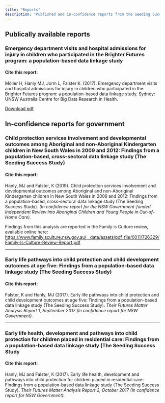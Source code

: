 ```yaml
---
title: "Reports"
description: "Published and in-confidence reports from the Seeding Success project"
---
```


## Publically available reports

### Emergency department visits and hospital admissions for injury in children who participated in the Brighter Futures program: a population-based data linkage study

#### Cite this report: 
Möller H, Hanly MJ, Jorm L, Falster K. (2017). Emergency department visits and hospital admissions for injury in children who participated in the Brighter Futures program: a population-based data linkage study. Sydney: UNSW Australia Centre for Big Data Research in Health.

[Download pdf](files/2017.05.09_BF_InjuryReport.pdf){target="_blank"}

## In-confidence reports for government

### Child protection services involvement and developmental outcomes among Aboriginal and non-Aboriginal Kindergarten children in New South Wales in 2009 and 2012: Findings from a population-based, cross-sectoral data linkage study (The Seeding Success Study) 


#### Cite this report: 
Hanly, MJ and Falster, K (2019). Child protection services involvement and developmental outcomes among Aboriginal and non-Aboriginal Kindergarten children in New South Wales in 2009 and 2012: Findings from a population-based, cross-sectoral data linkage study (The Seeding Success Study). _(In confidence report for the NSW Government-funded Independent Review into Aboriginal Children and Young People in Out-of-Home Care)._

Findings from this analysis are reported in the Family is Culture review, available online here: [https://www.familyisculture.nsw.gov.au/__data/assets/pdf_file/0011/726329/Family-Is-Culture-Review-Report.pdf](https://www.familyisculture.nsw.gov.au/__data/assets/pdf_file/0011/726329/Family-Is-Culture-Review-Report.pdf){target="_blank"}

*** 

### Early life pathways into child protection and child development outcomes at age five: Findings from a population-based data linkage study (The Seeding Success Study) 

#### Cite this report: 
Falster, K and Hanly, MJ (2017). Early life pathways into child protection and child development outcomes at age five: Findings from a population-based data linkage study (The Seeding Success Study). _Their Futures Matter Analysis Report 1, September 2017 (In confidence report for NSW Government)._

*** 

### Early life health, development and pathways into child protection for children placed in residential care: Findings from a population-based data linkage study (The Seeding Success Study

#### Cite this report: 
Hanly, MJ and Falster, K (2017). Early life health, development and pathways into child protection for children placed in residential care: Findings from a population-based data linkage study (The Seeding Success Study). _Their Futures Matter Analysis Report 2, October 2017 (In confidence report for NSW Government)._
